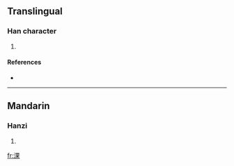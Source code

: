 ==Translingual==

===Han character===
{{Han char|rn=85|rad=水|as=08|sn=11|four=3619<sub>4</sub>|canj=水田木 (EWD)}}

# {{defn|Han|sort=水08}}

====References====
* {{Han ref|kx=0629.110|dkj=17623|hdz=31648.080|uh=6DC9|ud=28105|bh=D5FE|bd=54782}}

----

==Mandarin==

===Hanzi===
{{cmn-hanzi|pin=[[guǒ]] ([[guo3]])|wg=kuo<sup>3</sup>}}

# {{defn|Mandarin}}

[[fr:淉]]
